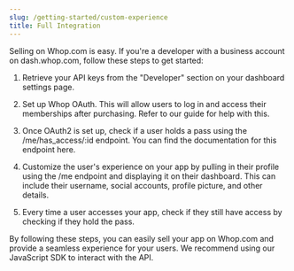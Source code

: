 ```yaml
---
slug: /getting-started/custom-experience
title: Full Integration
---
```


Selling on Whop.com is easy. If you're a developer with a business account on dash.whop.com, follow these steps to get started:

1. Retrieve your API keys from the "Developer" section on your dashboard settings page.

2. Set up Whop OAuth. This will allow users to log in and access their memberships after purchasing. Refer to our guide for help with this.

3. Once OAuth2 is set up, check if a user holds a pass using the /me/has_access/:id endpoint. You can find the documentation for this endpoint here.

4. Customize the user's experience on your app by pulling in their profile using the /me endpoint and displaying it on their dashboard. This can include their username, social accounts, profile picture, and other details.

5. Every time a user accesses your app, check if they still have access by checking if they hold the pass.

By following these steps, you can easily sell your app on Whop.com and provide a seamless experience for your users. We recommend using our JavaScript SDK to interact with the API.